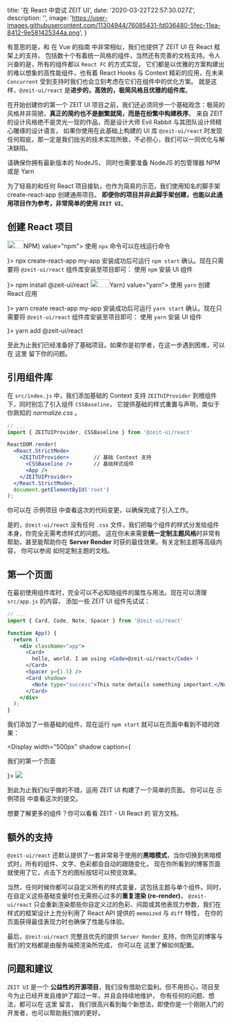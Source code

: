 
  title: '在 React 中尝试 ZEIT UI',
  date: '2020-03-22T22:57:30.027Z',
  description: '',
  image: 'https://user-images.githubusercontent.com/11304944/76085431-fd036480-5fec-11ea-8412-9e581425344a.png',
}

有意思的是，和 <Link pure href="/posts/getting-started-with-zeit-ui-vue">在 Vue 的指南</Link> 中非常相似，我们也提供了 ZEIT UI 在 React 框架上的支持，
包括数十个有着统一风格的组件，当然还有完善的文档支持。令人兴奋的是，所有的组件都以 `React FC` 的方式实现，
它们都是以优雅的方案构建出的难以想象的高性能组件，也有着 React Hooks 与 Context 精彩的应用，在未来 `Concurrent` 受到支持时我们也会立刻考虑在它们在组件中的优化方案。
就是这样，`@zeit-ui/react` 是**进步的，高效的，极简风格且优雅的组件库**。

在开始创建你的第一个 ZEIT UI 项目之前，我们还必须同步一个基础观念：极简的风格并非简陋，**真正的简约也不是删繁就简，而是在纷繁中构建秩序**。
来自 ZEIT 的设计风格绝不是灵光一现的作品，而是设计大师 <Link pure href="https://evilrabb.it/" rel="nofollow">Evil Rabbit</Link> 与其团队设计师精心雕琢的设计语言，
如果你使用在此基础上构建的 UI 库 `@zeit-ui/react` 时发现任何瑕疵，那一定是我们拙劣的技术实现所致，不必担心，我们可以一同优化与解决缺陷。

<Spacer y={.5} />

<Note type="warning" label="注意">
请确保你拥有最新版本的 <Link pure rel="nofollow" href="https://nodejs.org/en/download/">NodeJS</Link>，
同时也需要准备 NodeJS 的包管理器 <Link pure rel="nofollow" href="https://www.npmjs.com/">NPM</Link> 或是 <Link pure rel="nofollow" href="https://yarnpkg.com/">Yarn</Link>
</Note>

<Spacer y={.5} />

为了轻易的和任何 React 项目接轨，也作为简易的示范，我们使用知名的脚手架 <Link pure rel="nofollow" href="https://github.com/facebook/create-react-app">create-react-app</Link> 创建通用项目。
**即便你的项目并非此脚手架创建，也能以此通用项目作为参考，非常简单的使用 `ZEIT UI`**。

<Spacer y={2} />

## 创建 React 项目

<Spacer y={.5} />

<Tabs initialValue="npm">
  <Tabs.Item label={<><Image scale="80%" width="38" height="18" src="/assets/npm.png" />NPM</>} value="npm">
    <Display width="500px" caption={<p>使用 <Code>npx</Code> 命令可以在线运行命令</p>}>
      <Snippet>npx create-react-app my-app</Snippet>
    </Display>
    <Text>安装成功后可运行 <Code>npm start</Code> 确认。现在只需要将 <Code>@zeit-ui/react</Code> 组件库安装至项目即可：</Text>
    <Display width="500px" caption={<p>使用 <Code>npm</Code> 安装 UI 组件</p>}>
      <Snippet type="success">npm install @zeit-ui/react</Snippet>
    </Display>
  </Tabs.Item>
  <Tabs.Item label={<><Image width="45" height="18" src="/assets/yarn.png" />Yarn</>} value="yarn">
    <Display width="500px" caption={<p>使用 <Code>yarn</Code> 创建 React 应用</p>}>
      <Snippet>yarn create react-app my-app</Snippet>
    </Display>
    <Text>安装成功后可运行 <Code>yarn start</Code> 确认。现在只需要将 <Code>@zeit-ui/react</Code> 组件库安装至项目即可：</Text>
    <Display width="500px" caption={<p>使用 <Code>yarn</Code> 安装 UI 组件</p>}>
      <Snippet type="success">yarn add @zeit-ui/react</Snippet>
    </Display>
  </Tabs.Item>
</Tabs>



至此为止我们已经准备好了基础项目。如果你是初学者，在这一步遇到困难，可以在 <Link rel="nofollow" href="https://github.com/zeit-ui/react-getting-started/issues/new">这里</Link> 留下你的问题。

<Spacer y={2} />

## 引用组件库

在 `src/index.js` 中，我们添加基础的 Context 支持 `ZEITUIProvider` 到根组件下，同时别忘了引入组件 `CSSBaseline`，
它提供基础的样式重置与声明，类似于你熟知的 *normalize.css* 。

```jsx
// ...
import { ZEITUIProvider, CSSBaseline } from '@zeit-ui/react'

ReactDOM.render(
  <React.StrictMode>
    <ZEITUIProvider>        // 基础 Context 支持
      <CSSBaseline />       // 基础样式组件
      <App />
    </ZEITUIProvider>
  </React.StrictMode>,
  document.getElementById('root')
);
```

你可以在 <Link rel="nofollow" href="https://github.com/zeit-ui/react-getting-started/tree/c6ced6cd2ae690aa014f809b39b26173b8895bd5">示例项目</Link> 中查看这次的代码变更，以确保完成了引入工作。

是的，`@zeit-ui/react` 没有任何 `.css` 文件，我们把每个组件的样式分发给组件本身，你完全无需考虑样式的问题。
这在你未来需要**统一定制主题风格**时非常有帮助，甚至能帮助你在 **Server Render** 时获的最佳效果。有关定制主题等高级内容，
你可以参阅 <Link pure color href="https://react.zeit-ui.co/docs/customization/themes">如何定制主题的文档</Link>。

<Spacer y={2} />

## 第一个页面

在最初使用组件库时，完全可以不必知晓组件的属性与用法。现在可以清理 `src/app.js` 的内容，
添加一些 ZEIT UI 组件先试试：

```jsx
// ...
import { Card, Code, Note, Spacer } from '@zeit-ui/react'

function App() {
  return (
    <div className="app">
      <Card>
        hello, world. I am using <Code>@zeit-ui/react</Code> !
      </Card>
      <Spacer y={1.5} />
      <Card shadow>
        <Note type="success">This note details something important.</Note>
      </Card>
    </div>
  );
}
```

我们添加了一些基础的组件，现在运行 `npm start` 就可以在页面中看到不错的效果：

<Display width="500px" shadow caption={<p>我们的第一个页面</p>}>
  <Image width={600} height={284} src="/assets/getting-started-demo-1.png" />
</Display>

到此为止我们似乎做的不错，运用 ZEIT UI 构建了一个简单的页面。
你可以在 <Link rel="nofollow" href="https://github.com/zeit-ui/react-getting-started/tree/7ca0d66505f03bac709feeb58538df325bc9d8ea">示例项目</Link> 中查看这次的提交。

想要了解更多的组件？你可以看看 <Link pure color rel="nofollow" href="https://react.zeit-ui.co/">ZEIT - UI React 的 官方文档</Link>。


<Spacer y={2} />

## 额外的支持

`@zeit-ui/react` 还默认提供了一套非常易于使用的**黑暗模式**，当你切换到黑暗模式时，所有的组件、文字、色彩都会自动的跟随变化，
现在你所看到的博客页面就使用了它，点击下方的图标按钮可以预览效果。

当然，任何时候你都可以自定义所有的样式变量，这包括主题与单个组件。同时，在自定义这些基础变量时也无需担心过多的**重复渲染 (re-render)**，
`@zeit-ui/react` 只会重新渲染那些你自定义过的色彩、间距或其他表现力参数，我们在样式的框架设计上充分利用了 React API 提供的 `memoized` 与 `diff` 特性，
在你的页面获得最佳表现力时也确保了性能与体验。

最后，`@zeit-ui/react` 完整且优先的提供 `Server Render` 支持，你所见的博客与我们的文档都是由服务端预渲染所完成，
你可以在 <Link pure color rel="nofollow" href="https://react.zeit-ui.co/docs/getting-started/server-render">这里了解如何配置</Link>。

<Spacer y={2} />

## 问题和建议

`ZEIT UI` 是一个 **公益性的开源项目**，我们没有借助它盈利。但不用担心，项目至今为止已经开发且维护了超过一年，并且会持续地维护，
你有任何的问题、想法，都可以在 <Link rel="nofollow" href="https://github.com/zeit-ui/react/issues/new/choose">这里</Link> 留言，
我们很高兴看到每个新想法，即使你是一个刚刚入门的开发者，也可以帮助我们做的更好。


